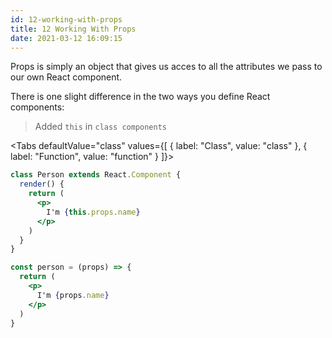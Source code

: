 ```yaml
---
id: 12-working-with-props
title: 12 Working With Props
date: 2021-03-12 16:09:15
---
```



Props is simply an object that gives us acces to all the attributes we pass to our own React component.

There is one slight difference in the two ways you define React components:

> Added `this` in `class components`


<Tabs defaultValue="class" values={[
{ label: "Class", value: "class" },
{ label: "Function", value: "function" }
]}>
<TabItem value="class">

```jsx
class Person extends React.Component {
  render() {
    return (
      <p>
        I'm {this.props.name}
      </p>
    )
  }
}
```

</TabItem>

<TabItem value="function">

```jsx
const person = (props) => {
  return (
    <p>
      I'm {props.name}
    </p>
  )
}
```

</TabItem>
</Tabs>
